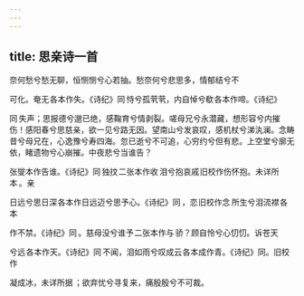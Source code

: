 ```yaml
---
---
---
```

title: 思亲诗一首
---



奈何愁兮愁无聊，恒恻恻兮心若抽。愁奈何兮悲思多，情郁结兮不

可化。奄无 各本作失。《诗纪》同 恃兮孤茕茕，内自悼兮欷 各本作啼。《诗纪》

同 失声；思报德兮邈已绝，感鞠育兮情剥裂。嗟母兄兮永潜藏，想形容兮内摧伤！感阳春兮思慈亲，欲一见兮路无因。望南山兮发哀叹，感机杖兮涕汍澜。念畴昔兮母兄在，心逸豫兮寿四海。忽已逝兮不可追，心穷约兮但有悲。上空堂兮廓无依，睹遗物兮心崩摧。中夜悲兮当谁告？ 

张燮本作告谁。《诗纪》同 独抆 二张本作收 泪兮抱哀戚 旧校作伤怀抱。未详所本 。亲

日远兮思日深 各本作日远迈兮思予心。《诗纪》同 ，恋 旧校作念 所生兮泪流襟 各本

作不禁。《诗纪》同 。慈母没兮谁予 二张本作与 骄？顾自怜兮心忉忉。诉苍天

兮远 各本作天。《诗纪》同 不闻，泪如雨兮叹成云 各本成作青。《诗纪》同。旧校作

凝成冰，未详所据 ；欲弃忧兮寻复来，痛殷殷兮不可裁。
